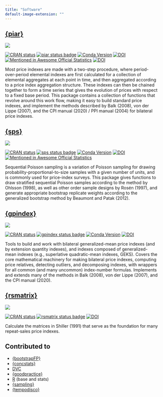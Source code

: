 ```yaml
---
title: "Software"
default-image-extension: ""
---
```


## [{piar}](https://marberts.github.io/piar)

:::{.column-sidebar}
![](img/piar.png)
:::
:::{.column-body}
[![CRAN status](https://www.r-pkg.org/badges/version/piar)](https://cran.r-project.org/package=piar)
[![piar status badge](https://marberts.r-universe.dev/badges/piar)](https://marberts.r-universe.dev/piar)
[![Conda Version](https://img.shields.io/conda/vn/conda-forge/r-piar.svg)](https://anaconda.org/conda-forge/r-piar)
[![DOI](https://zenodo.org/badge/370889275.svg)](https://zenodo.org/doi/10.5281/zenodo.10110046)
[![Mentioned in Awesome Official Statistics](https://awesome.re/mentioned-badge.svg)](https://github.com/SNStatComp/awesome-official-statistics-software)
[![DOI](https://joss.theoj.org/papers/10.21105/joss.06781/status.svg)](https://doi.org/10.21105/joss.06781)

Most price indexes are made with a two-step procedure, where period-over-period elemental indexes are first calculated for a collection of elemental aggregates at each point in time, and then aggregated according to a price index aggregation structure. These indexes can then be chained together to form a time series that gives the evolution of prices with respect to a fixed base period. This package contains a collection of functions that revolve around this work flow, making it easy to build standard price indexes, and implement the methods described by Balk (2008), von der Lippe (2007), and the CPI manual (2020) / PPI manual (2004) for bilateral price indexes.
:::

## [{sps}](https://marberts.github.io/sps)

:::{.column-sidebar}
![](img/sps.png)
:::
:::{.column-body}
[![CRAN status](https://www.r-pkg.org/badges/version/sps)](https://cran.r-project.org/package=sps)
[![sps status badge](https://marberts.r-universe.dev/badges/sps)](https://marberts.r-universe.dev)
[![Conda Version](https://img.shields.io/conda/vn/conda-forge/r-sps.svg)](https://anaconda.org/conda-forge/r-sps)
[![DOI](https://zenodo.org/badge/326323827.svg)](https://zenodo.org/doi/10.5281/zenodo.10109857)
[![Mentioned in Awesome Official Statistics](https://awesome.re/mentioned-badge.svg)](https://github.com/SNStatComp/awesome-official-statistics-software)

Sequential Poisson sampling is a variation of Poisson sampling for drawing probability-proportional-to-size samples with a given number of units, and is commonly used for price-index surveys. This package gives functions to draw stratified sequential Poisson samples according to the method by Ohlsson (1998), as well as other order sample designs by Rosén (1997), and generate appropriate bootstrap replicate weights according to the generalized bootstrap method by Beaumont and Patak (2012).
:::

## [{gpindex}](https://marberts.github.io/gpindex)

:::{.column-sidebar}
![](img/gpindex.png)
:::
:::{.column-body}
[![CRAN status](https://www.r-pkg.org/badges/version/gpindex)](https://cran.r-project.org/package=gpindex)
[![gpindex status badge](https://marberts.r-universe.dev/badges/gpindex)](https://marberts.r-universe.dev/gpindex)
[![Conda Version](https://img.shields.io/conda/vn/conda-forge/r-gpindex.svg)](https://anaconda.org/conda-forge/r-gpindex)
[![DOI](https://zenodo.org/badge/261861375.svg)](https://zenodo.org/doi/10.5281/zenodo.10097742)

Tools to build and work with bilateral generalized-mean price indexes (and by extension quantity indexes), and indexes composed of generalized-mean indexes (e.g., superlative quadratic-mean indexes, GEKS). Covers the core mathematical machinery for making bilateral price indexes, computing price relatives, detecting outliers, and decomposing indexes, with wrappers for all common (and many uncommon) index-number formulas. Implements and extends many of the methods in Balk (2008), von der Lippe (2007), and the CPI manual (2020).
:::

## [{rsmatrix}](https://marberts.github.io/rsmatrix)

:::{.column-sidebar}
![](img/rsmatrix.png)
:::
:::{.column-body}
[![CRAN status](https://www.r-pkg.org/badges/version/rsmatrix)](https://cran.r-project.org/package=rsmatrix)
[![rsmatrix status badge](https://marberts.r-universe.dev/badges/rsmatrix)](https://marberts.r-universe.dev)
[![DOI](https://zenodo.org/badge/283389699.svg)](https://zenodo.org/doi/10.5281/zenodo.10110159)

Calculate the matrices in Shiller (1991) that serve as the foundation for many repeat-sales price indexes.
:::

## Contributed to

- [{bootstrapFP}](https://cran.r-project.org/package=bootstrapFP)
- [{concstats}](https://cran.r-project.org/package=concstats)
- [DVC](https://dvc.org)
- [{goodpractice}](https://cran.r-project.org/package=goodpractice)
- [R](https://r-project.org) (base and stats)
- [{sampling}](https://cran.r-project.org/package=sampling)
- [{tempodisco}](https://github.com/kinleyid/tempodisco)
